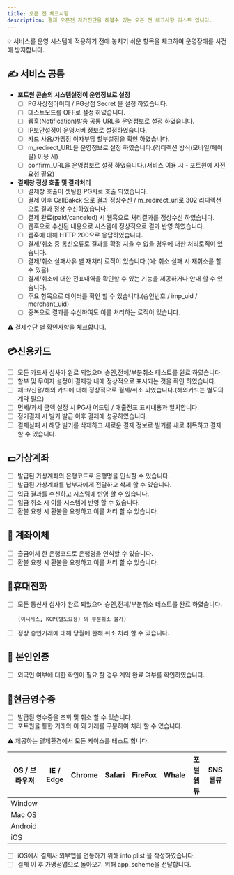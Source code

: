 ```yaml
---
title: 오픈 전 체크사항
description: 결제 오픈전 자가진단을 해볼수 있는 오픈 전 체크사항 리스트 입니다.
---
```


💡 서비스를 운영 시스템에 적용하기 전에 놓치기 쉬운 항목을 체크하여 운영장애를 사전에 방지합니다.

## ✍️ 서비스 공통

- **포트원 콘솔의 시스템설정이 운영정보로 설정**
  - [ ] PG사상점아이디 / PG상점 Secret 을 설정 하였습니다.
  - [ ] 테스트모드를 OFF로 설정 하였습니다.
  - [ ] 웹훅(Notification)발송 공통 URL을 운영정보로 설정 하였습니다.
  - [ ] IP보안설정이 운영서버 정보로 설정하였습니다.
  - [ ] 카드 사용/가맹점 이자부담 할부설정을 확인 하였습니다.
  - [ ] m\_redirect\_URL을 운영정보로 설정 하였습니다.(리디렉션 방식(모바일/페이팔) 이용 시)
  - [ ] confirm\_URL을 운영정보로 설정 하였습니다.(서비스 이용 시 - 포트원에 사전 요청 필요)
- **결제창 정상 호출 및 결과처리**
  - [ ] 결제창 호출이 셋팅한 PG사로 호출 되었습니다.
  - [ ] 결제 이후 CallBakck 으로 결과 정상수신 / m\_redirect\_url로 302 리디렉션으로 결과 정상 수신하였습니다.
  - [ ] 결제 완료(paid/canceled) 시 웹훅으로 처리결과를 정상수신 하였습니다.
  - [ ] 웹훅으로 수신된 내용으로 시스템에 정상적으로 결과 반영 하였습니다.
  - [ ] 웹훅에 대해 HTTP 200으로 응답하였습니다.
  - [ ] 결제/취소 중 통신오류로 결과를 확정 지을 수 없을 경우에 대한 처리로직이 있습니다.
  - [ ] 결제/취소 실패사유 별 재처리 로직이 있습니다.(예: 취소 실패 시 재취소를 할 수 있음)
  - [ ] 결제/취소에 대한 전표내역을 확인할 수 있는 기능을 제공하거나 안내 할 수 있습니다.
  - [ ] 주요 항목으로 데이터를 확인 할 수 있습니다.(승인번호 / imp\_uid / merchant\_uid)
  - [ ] 중복으로 결과를 수신하여도 이를 처리하는 로직이 있습니다.

⚠️ 결제수단 별 확인사항을 체크합니다.

## 💳신용카드

- [ ] 모든 카드사 심사가 완료 되었으며 승인,전체/부분취소 테스트를 완료 하였습니다.
- [ ] 할부 및 무이자 설정이 결제창 내에 정상적으로 표시되는 것을 확인 하였습니다.
- [ ] 체크/신용/해외 카드에 대해 정상적으로 결제/취소 되었습니다.(해외카드는 별도의 계약 필요)
- [ ] 면세/과세 금액 설정 시 PG사 어드민 / 매출전표 표시내용과 일치합니다.
- [ ] 정기결제 시 빌키 발급 이후 결제에 성공하였습니다.
- [ ] 결제실패 시 해당 빌키를 삭제하고 새로운 결제 정보로 빌키를 새로 취득하고 결제 할 수 있습니다.

## 💵가상계좌

- [ ] 발급된 가상계좌의 은행코드로 은행명을 인식할 수 있습니다.
- [ ] 발급된 가상계좌를 납부자에게 전달하고 삭제 할 수 있습니다.
- [ ] 입급 결과를 수신하고 시스템에 반영 할 수 있습니다.
- [ ] 입금 취소 시 이를 시스템에 반영 할 수 있습니다.
- [ ] 환불 요청 시 환불을 요청하고 이를 처리 할 수 있습니다.

## 💸 계좌이체

- [ ] 출금이체 한 은행코드로 은행명을 인식할 수 있습니다.
- [ ] 환불 요청 시 환불을 요청하고 이를 처리 할 수 있습니다.

## 📱휴대전화

-   [ ] 모든 통신사 심사가 완료 되었으며 승인,전체/부분취소 테스트를 완료 하였습니다.

    ```
    (이니시스, KCP(별도요청) 외 부분취소 불가)
    ```
- [ ] 정상 승인거래에 대해 당월에 한해 취소 처리 할 수 있습니다.

## 🙋 본인인증

- [ ] 외국인 여부에 대한 확인이 필요 할 경우 계약 완료 여부를 확인하였습니다.

## 🧾현금영수증

- [ ] 발급된 영수증을 조회 및 취소 할 수 있습니다.
- [ ] 포트원을 통한 거래와 이 외 거래를 구분하여 처리 할 수 있습니다.

⚠️ 제공하는 결제환경에서 모든 케이스를 테스트 합니다.

| OS / 브라우져 | IE / Edge | Chrome | Safari | FireFox | Whale | 포털 웹뷰 | SNS 웹뷰 |
| --------- | --------- | ------ | ------ | ------- | ----- | ----- | ------ |
| Window    |           |        |        |         |       |       |        |
| Mac OS    |           |        |        |         |       |       |        |
| Android   |           |        |        |         |       |       |        |
| iOS       |           |        |        |         |       |       |        |

- [ ] iOS에서 결제사 외부앱을 연동하기 위해 info.plist 을 작성하였습니다.
- [ ] 결제 이 후 가맹점앱으로 돌아오기 위해 app\_scheme을 전달합니다.
